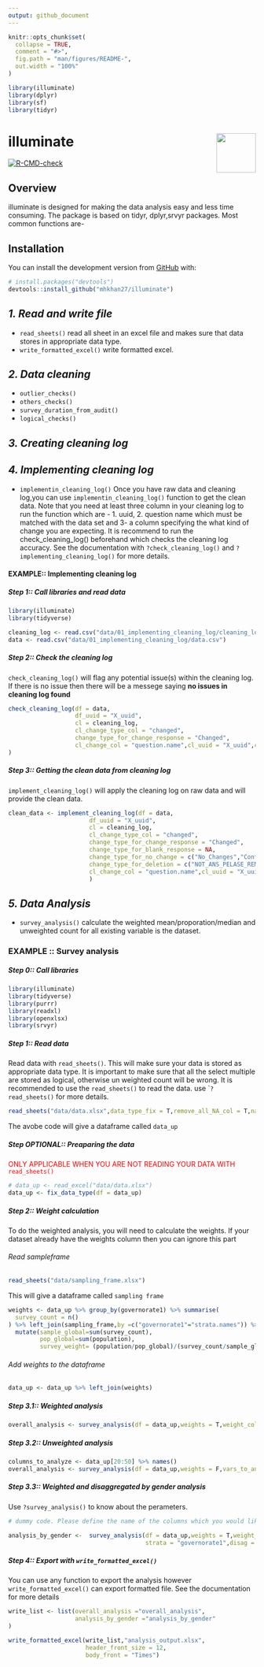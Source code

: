 ```yaml
---
output: github_document
---
```




```r
knitr::opts_chunk$set(
  collapse = TRUE,
  comment = "#>",
  fig.path = "man/figures/README-",
  out.width = "100%"
)
```


```r
library(illuminate)
library(dplyr)
library(sf)
library(tidyr)
```
# illuminate <img src='man/figures/illuminate.png' align="right" height="80.5" />


<!-- badges: start -->
[![R-CMD-check](https://github.com/mhkhan27/analyticaid/actions/workflows/R-CMD-check.yaml/badge.svg)](https://github.com/mhkhan27/analyticaid/actions/workflows/R-CMD-check.yaml)
<!-- badges: end -->


## Overview
illuminate is designed for making the data analysis easy and less time consuming. The package is based on tidyr, dplyr,srvyr packages. Most common functions are- 

## Installation

You can install the development version from [GitHub](https://github.com/) with:

``` r
# install.packages("devtools")
devtools::install_github("mhkhan27/illuminate")

```


***1. Read and write file***
----

* `read_sheets()` read all sheet in an excel file and makes sure that data stores in appropriate data type. 
* `write_formatted_excel()` write formatted excel.

***2. Data cleaning***
----

* `outlier_checks()` 
* `others_checks()`
* `survey_duration_from_audit()`
* `logical_checks()`


***3. Creating cleaning log***
----


***4. Implementing cleaning log***
----

* `implementin_cleaning_log()` Once you have raw data and cleaning log,you can use `implementin_cleaning_log()` function to get the clean data. Note that you need at least three column in your cleaning log to run the function which are - 1. uuid, 2. question name which must be matched with the data set and 3- a column specifying the what kind of change you are expecting. It is recommend to run the check_cleaning_log() beforehand which checks the cleaning log accuracy. See the documentation with `?check_cleaning_log()` and `?implementing_cleaning_log()` for more details. 

#### EXAMPLE:: Implementing cleaning log 

##### Step 1:: Call libraries and read data
``` r
library(illuminate)
library(tidyverse)

cleaning_log <- read.csv("data/01_implementing_cleaning_log/cleaning_log.csv")
data <- read.csv("data/01_implementing_cleaning_log/data.csv")

```

##### Step 2:: Check the cleaning log 

`check_cleaning_log()` will flag any potential issue(s) within the cleaning log. If there is no issue then there will be a messege saying **no issues in cleaning log found**

``` r
check_cleaning_log(df = data,
                   df_uuid = "X_uuid",
                   cl = cleaning_log,
                   cl_change_type_col = "changed",
                   change_type_for_change_response = "Changed",
                   cl_change_col = "question.name",cl_uuid = "X_uuid",cl_new_val = "new.value"
)

```
##### Step 3:: Getting the clean data from cleaning log 

`implement_cleaning_log()` will apply the cleaning log on raw data and will provide the clean data.  

``` r
clean_data <- implement_cleaning_log(df = data,
                       df_uuid = "X_uuid",
                       cl = cleaning_log,
                       cl_change_type_col = "changed",
                       change_type_for_change_response = "Changed",
                       change_type_for_blank_response = NA,
                       change_type_for_no_change = c("No_Changes","Confirmed"),
                       change_type_for_deletion = c("NOT_ANS_PELASE_REMOVE", "From must be deleted"),
                       cl_change_col = "question.name",cl_uuid = "X_uuid",cl_new_val = "new.value"
                       )

```


***5. Data Analysis***
---
* `survey_analysis()` calculate the weighted mean/proporation/median and unweighted count for all existing variable is the dataset. 



### EXAMPLE :: Survey analysis 

##### Step 0:: Call libraries

``` r
library(illuminate)
library(tidyverse)
library(purrr)
library(readxl)
library(openxlsx)
library(srvyr)


```




##### Step 1:: Read data
Read data with `read_sheets()`. This will make sure your data is stored as appropriate data type. It is important to make sure that all the select multiple are stored as logical, otherwise un weighted count will be wrong. It is recommended to use the `read_sheets()` to read the data. use ``?read_sheets()` for more details. 

``` r
read_sheets("data/data.xlsx",data_type_fix = T,remove_all_NA_col = T,na_strings = c("NA",""," "))
```
The avobe code will give a dataframe  called `data_up`



##### Step OPTIONAL:: Preaparing the data

<span style="color: red;">ONLY APPLICABLE WHEN YOU ARE NOT READING YOUR DATA WITH `read_sheets()`</span>

``` r
# data_up <- read_excel("data/data.xlsx")
data_up <- fix_data_type(df = data_up)
```


##### Step 2:: Weight calculation
To do the weighted analysis, you will need to calculate the weights. If your dataset already have the weights column then you can ignore this part

###### Read sampleframe
``` r
read_sheets("data/sampling_frame.xlsx")

```


This will give a dataframe called `sampling frame`

``` r
weights <- data_up %>% group_by(governorate1) %>% summarise(
  survey_count = n()
) %>% left_join(sampling_frame,by =c("governorate1"="strata.names")) %>% 
  mutate(sample_global=sum(survey_count),
         pop_global=sum(population),
         survey_weight= (population/pop_global)/(survey_count/sample_global)) %>% select(governorate1,survey_weight)

```



###### Add weights to the dataframe
``` r
data_up <- data_up %>% left_join(weights)
```





##### Step 3.1:: Weighted analysis

``` r
overall_analysis <- survey_analysis(df = data_up,weights = T,weight_column = "survey_weight",strata = "governorate1")

```

##### Step 3.2:: Unweighted analysis

``` r
columns_to_analyze <- data_up[20:50] %>% names() 
overall_analysis <- survey_analysis(df = data_up,weights = F,vars_to_analyze = columns_to_analyze )

```

##### Step 3.3:: Weighted and disaggregated by gender analysis

Use `?survey_analysis()` to know about the perameters. 

``` r
# dummy code. Please define the name of the columns which you would like to analyze. Default will analyze all the variables exist in the dataset. 

analysis_by_gender <-  survey_analysis(df = data_up,weights = T,weight_column = "survey_weight",vars_to_analyze = columns_to_analyze,
                                       strata = "governorate1",disag = c("va_child_income","gender_speaker"))
```



##### Step 4:: Export with `write_formatted_excel()`
You can use any function to export the analysis however `write_formatted_excel()` can export formatted file. See the documentation for more details

``` r
write_list <- list(overall_analysis ="overall_analysis",
                   analysis_by_gender ="analysis_by_gender"
)

write_formatted_excel(write_list,"analysis_output.xlsx",
                      header_front_size = 12,
                      body_front = "Times")
```




